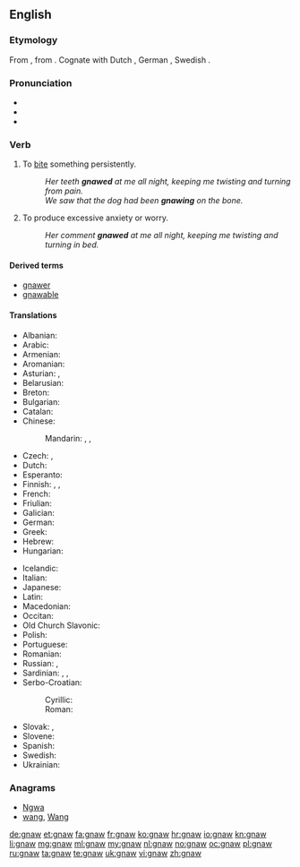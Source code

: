 ==English==

===Etymology===
From {{etyl|ang|en}} {{term|gnagan|lang=ang}}, from {{proto|Germanic|gnaganan|lang=en}}. Cognate with Dutch {{term|knagen|lang=nl}}, German {{term|nagen|lang=de}}, Swedish {{term|gnaga|lang=sv}}.

===Pronunciation===
* {{IPA|/nɔː/}}
* {{audio|en-us-gnaw.ogg|Audio (US)}}
* {{rhymes|ɔː}}

===Verb===
{{en-verb|gnaws|gnawing|gnawed|'''[[gnawed]]''' or '''[[gnawn]]'''}}

# {{transitive}} To [[bite]] something persistently.
#: ''Her teeth '''gnawed''' at me all night, keeping me twisting and turning from pain.''
#: ''We saw that the dog had been '''gnawing''' on the bone.''
# {{intransitive}} To produce excessive anxiety or worry.
#: ''Her comment '''gnawed''' at me all night, keeping me twisting and turning in bed.''

====Derived terms====
* [[gnawer]]
* [[gnawable]]

====Translations====
{{trans-top|to bite something persistently}}
* Albanian: {{t-|sq|bren|xs=Albanian}}
* Arabic: {{t-|ar|نخر|tr=nákhara|sc=Arab}}
* Armenian: {{t-|hy|կրծել|tr=krçel}}
* Aromanian: {{t-|rup|arod}}
* Asturian: {{t-|ast|royer}}, {{t-|ast|roer}}
* Belarusian: {{t-|be|грызці|tr=hrýzci|sc=Cyrl}}
* Breton: {{t-|br|krignat}}
* Bulgarian: {{t+|bg|гриза|tr=grizá|sc=Cyrl}}
* Catalan: {{t+|ca|rosegar}}
* Chinese:
*: Mandarin: {{t|zh|啃|tr=kěn|sc=Hani}}, {{t|zh|咬|tr=yǎo|sc=Hani}}, {{t|zh|噬|tr=shì|sc=Hani}}
* Czech: {{t-|cs|hlodat}}, {{t-|cs|hryzat}}
* Dutch: {{t+|nl|knagen}}
* Esperanto: {{t-|eo|ronĝi}}
* Finnish: {{t-|fi|jyrsiä}}, {{t-|fi|jäytää}}, {{t+|fi|kalvaa}}
* French: {{t+|fr|ronger}}
* Friulian: {{tø|fur|roseâ}}
* Galician: {{t-|gl|roer}}
* German: {{t+|de|nagen}}
* Greek: {{t|el|ροκανίζω|tr=rokanízo|sc=Grek}}
* Hebrew: {{t-|he|כרסם|tr=kirsém|alt=כִּרְסֵם|sc=Hebr}}
* Hungarian: {{t+|hu|rág}}
{{trans-mid}}
* Icelandic: {{t+|is|naga}}
* Italian: {{t+|it|rodere}}
* Japanese: {{t-|ja|齧る|tr=かじる, kajiru|sc=Jpan}}
* Latin: {{t-|la|rodo|alt=rōdō}}
* Macedonian: {{t-|mk|гриза|tr=grizá|sc=Cyrl}}
* Occitan: {{t-|oc|rodejar}}
* Old Church Slavonic: {{tø|cu|грꙑзти|sc=Cyrs}}
* Polish: {{t+|pl|gryźć}}
* Portuguese: {{t+|pt|roer}}
* Romanian: {{t+|ro|roade}}
* Russian: {{t+|ru|грызть|tr=gryzt'|sc=Cyrl}} {{impf}}, {{t+|ru|глодать|tr=glodát'|sc=Cyrl}} {{impf}}
* Sardinian: {{t-|sc|rodere}}, {{t-|sc|arroere}}, {{t-|sc|roere}}
* Serbo-Croatian:
*: Cyrillic: {{t-|sh|глодати}}
*: Roman: {{t-|sh|glodati}}
* Slovak: {{t-|sk|hlodať}}, {{t-|sk|hrýzť}}
* Slovene: {{t+|sl|gristi}}
* Spanish: {{t+|es|roer}}
* Swedish: {{t-|sv|gnaga}}
* Ukrainian: {{t-|uk|гризти|tr=hrýzty|sc=Cyrl}}
{{trans-bottom}}

===Anagrams===
* [[Ngwa#English|Ngwa]]
* [[wang#English|wang]], [[Wang#English|Wang]]

[[de:gnaw]]
[[et:gnaw]]
[[fa:gnaw]]
[[fr:gnaw]]
[[ko:gnaw]]
[[hr:gnaw]]
[[io:gnaw]]
[[kn:gnaw]]
[[li:gnaw]]
[[mg:gnaw]]
[[ml:gnaw]]
[[my:gnaw]]
[[nl:gnaw]]
[[no:gnaw]]
[[oc:gnaw]]
[[pl:gnaw]]
[[ru:gnaw]]
[[ta:gnaw]]
[[te:gnaw]]
[[uk:gnaw]]
[[vi:gnaw]]
[[zh:gnaw]]